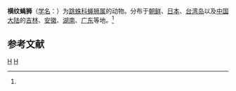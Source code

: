 {{noteTA|G1=LS}}
{{Speciesbox
| taxon = Marpissa pulla
| binomial_authority = (Karsch, 1879)<ref name='id14758'>{{cite web| url =http://www.bioinfo.cn/db05/BjdwSpecies.php?action=view&id=14758| title =横纹蝇狮| work =《中国动物物种编目数据库》| publisher =中国科学院微生物研究所| author =中国科学院动物研究所| accessdate =2009-04-28| deadurl =yes| archiveurl =https://web.archive.org/web/20160305042653/http://www.bioinfo.cn/db05/BjdwSpecies.php?action=view&id=14758| archivedate =2016-03-05}}</ref>
| image = Marpissa pulla 1995985.jpg
}}

'''横纹蝇狮'''（[[学名|学名]]：{{lang|la|''Marpissa pulla''}}）为[[跳蛛科|跳蛛科]][[蝇狮属|蝇狮属]]的动物。分布于[[朝鲜|朝鲜]]、[[日本|日本]]、[[台湾岛|台湾岛]]以及[[中国大陆|中国大陆]]的[[吉林|吉林]]、[[安徽|安徽]]、[[湖南|湖南]]、[[广东|广东]]等地。<ref name='id14758'/>

== 参考文献 ==
{{reflist}}

{{taxonbar}}
[[Category:_1879年描述的动物|H]]
[[Category:蝇狮属|H]]